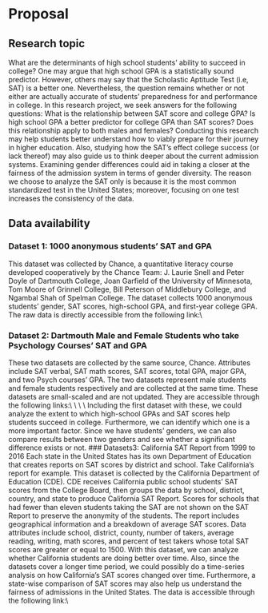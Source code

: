 # Proposal

## Research topic
What are the determinants of high school students’ ability to succeed in college? One may argue that high school GPA is a statistically sound predictor. However, others may say that the Scholastic Aptitude Test (i.e, SAT) is a better one. Nevertheless, the question remains whether or not either are actually accurate of students’ preparedness for and performance in college. In this research project, we seek answers for the following questions: What is the relationship between SAT score and college GPA? Is high school GPA a better predictor for college GPA than SAT scores? Does this relationship apply to both males and females?  Conducting this research may help students better understand how to viably prepare for their journey in higher education. Also, studying how the SAT’s effect college success (or lack thereof) may also guide us to think deeper about the current admission systems. Examining gender differences could aid in taking a closer at the fairness of the admission system in terms of gender diversity. The reason we choose to analyze the SAT only is because it is the most common standardized test in the United States; moreover, focusing on one test increases the consistency of the data.

## Data availability
### Dataset 1: 1000 anonymous students’ SAT and GPA
This dataset was collected by Chance, a quantitative literacy course developed cooperatively by the Chance Team: J. Laurie Snell and Peter Doyle of Dartmouth College, Joan Garfield of the University of Minnesota, Tom Moore of Grinnell College, Bill Peterson of Middlebury College, and Ngambal Shah of Spelman College. The dataset collects 1000 anonymous students’ gender, SAT scores, high-school GPA, and first-year college GPA. The raw data is directly accessible from the following link:\\
\url{https://chance.dartmouth.edu/course/Syllabi/Princeton96/ETSValidation.html}

### Dataset 2: Dartmouth Male and Female Students who take Psychology Courses’ SAT and GPA
These two datasets are collected by the same source, Chance. Attributes include SAT verbal, SAT math scores, SAT scores, total GPA, major GPA, and two Psych courses’ GPA. The two datasets represent male students and female students respectively and are collected at the same time. These datasets are small-scaled and are not updated. They are accessible through the following links:\\
\url{https://chance.dartmouth.edu/course/Syllabi/Princeton96/Dartmouth.men.html} \\
\url{https://chance.dartmouth.edu/course/Syllabi/Princeton96/Dartmouth.women.html} \\
\\ Including the first dataset with these, we could analyze the extent to which high-school GPAs and SAT scores help students succeed in college. Furthermore, we can identify which one is a more important factor. Since we have students’ genders, we can also compare results between two genders and see whether a significant difference exists or not.
### Datasets3: California SAT Report from 1999 to 2016
Each state in the United States has its own Department of Education that creates reports on SAT scores by district and school. Take California’s report for example. This dataset is collected by the California Department of Education (CDE). CDE receives California public school students’ SAT scores from the College Board, then groups the data by school, district, country, and state to produce California SAT Report. Scores for schools that had fewer than eleven students taking the SAT are not shown on the SAT Report to preserve the anonymity of the students. The report includes geographical information and a breakdown of average SAT scores. Data attributes include school, district, county, number of takers, average reading, writing, math scores, and percent of test takers whose total SAT scores are greater or equal to 1500. With this dataset, we can analyze whether California students are doing better over time. Also, since the datasets cover a longer time period, we could possibly do a time-series analysis on how California’s SAT scores changed over time. Furthermore, a state-wise comparison of SAT scores may also help us understand the fairness of admissions in the United States. The data is accessible through the following link:\\
\url{https://data.world/education/california-sat-reports/workspace/intro}

